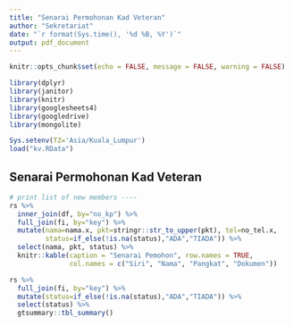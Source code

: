 ```yaml
---
title: "Senarai Permohonan Kad Veteran"
author: "Sekretariat"
date: "`r format(Sys.time(), '%d %B, %Y')`"
output: pdf_document
---
```


```r
knitr::opts_chunk$set(echo = FALSE, message = FALSE, warning = FALSE)

library(dplyr)
library(janitor)
library(knitr)
library(googlesheets4)
library(googledrive)
library(mongolite)

Sys.setenv(TZ='Asia/Kuala_Lumpur')
load("kv.RData")
```

## Senarai Permohonan Kad Veteran

```r
# print list of new members ----
rs %>% 
  inner_join(df, by="no_kp") %>% 
  full_join(fi, by="key") %>% 
  mutate(nama=nama.x, pkt=stringr::str_to_upper(pkt), tel=no_tel.x,
         status=if_else(!is.na(status),"ADA","TIADA")) %>% 
  select(nama, pkt, status) %>%
  knitr::kable(caption = "Senarai Pemohon", row.names = TRUE,
               col.names = c("Siri", "Nama", "Pangkat", "Dokumen"))

rs %>% 
  full_join(fi, by="key") %>%
  mutate(status=if_else(!is.na(status),"ADA","TIADA")) %>% 
  select(status) %>% 
  gtsummary::tbl_summary()
```
